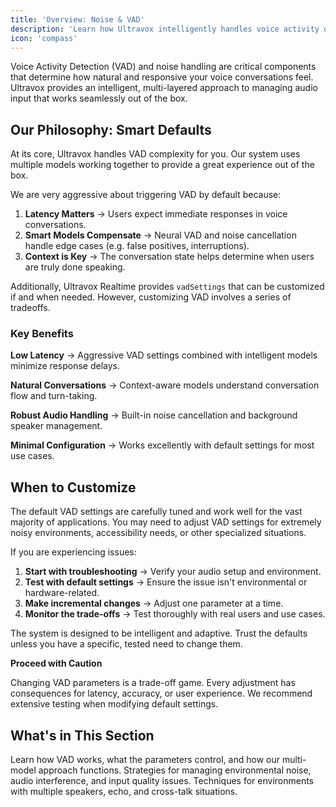```yaml
---
title: 'Overview: Noise & VAD'
description: 'Learn how Ultravox intelligently handles voice activity detection and background noise to create natural, responsive conversations.'
icon: 'compass'
---
```


Voice Activity Detection (VAD) and noise handling are critical components that determine how natural and responsive your voice conversations feel. Ultravox provides an intelligent, multi-layered approach to managing audio input that works seamlessly out of the box.

## Our Philosophy: Smart Defaults

At its core, Ultravox handles VAD complexity for you. Our system uses multiple models working together to provide a great experience out of the box.

We are very aggressive about triggering VAD by default because:

1. **Latency Matters** → Users expect immediate responses in voice conversations.
1. **Smart Models Compensate** → Neural VAD and noise cancellation handle edge cases (e.g. false positives, interruptions).
1. **Context is Key** → The conversation state helps determine when users are truly done speaking.

Additionally, Ultravox Realtime provides `vadSettings` that can be customized if and when needed. However, customizing VAD involves a series of tradeoffs.

### Key Benefits

**Low Latency** → Aggressive VAD settings combined with intelligent models minimize response delays.

**Natural Conversations** → Context-aware models understand conversation flow and turn-taking.

**Robust Audio Handling** → Built-in noise cancellation and background speaker management.

**Minimal Configuration** → Works excellently with default settings for most use cases.

## When to Customize

The default VAD settings are carefully tuned and work well for the vast majority of applications. You may need to adjust VAD settings for extremely noisy environments, accessibility needs, or other specialized situations.

If you are experiencing issues:

1. **Start with troubleshooting** → Verify your audio setup and environment.
2. **Test with default settings** → Ensure the issue isn't environmental or hardware-related.
3. **Make incremental changes** → Adjust one parameter at a time.
4. **Monitor the trade-offs** → Test thoroughly with real users and use cases.

The system is designed to be intelligent and adaptive. Trust the defaults unless you have a specific, tested need to change them.

<Warning>
  <b>Proceed with Caution</b>
  
  Changing VAD parameters is a trade-off game. Every adjustment has consequences for latency, accuracy, or user experience. We recommend extensive testing when modifying default settings.
</Warning>

## What's in This Section

<CardGroup cols={3}>
  <Card title="Understanding VAD" href="/noise/understanding-vad" icon="sliders">
    Learn how VAD works, what the parameters control, and how our multi-model approach functions.
  </Card>
  <Card title="Handling Background Noise" href="/noise/handling-background-noise" icon="volume-slash">
    Strategies for managing environmental noise, audio interference, and input quality issues.
  </Card>
  <Card title="Handling Background Speakers" href="/noise/handling-background-speakers" icon="users">
    Techniques for environments with multiple speakers, echo, and cross-talk situations.
  </Card>
</CardGroup>
